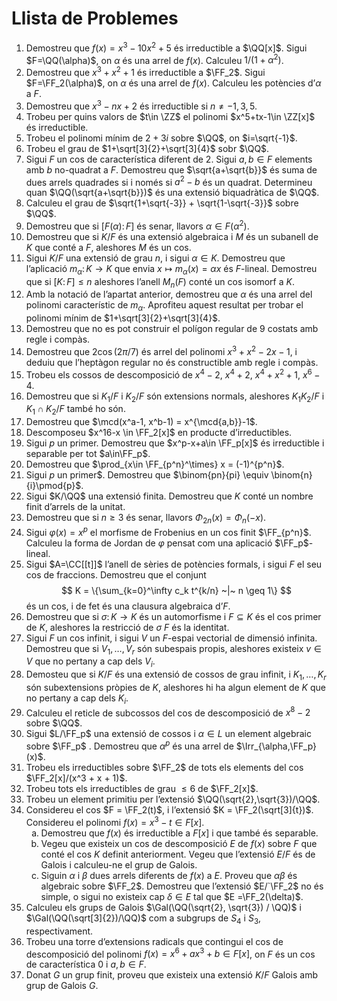 # Llista de Problemes

<!-- ### Episodi 1 {-} -->

1. Demostreu que $f(x)=x^3-10x^2+5$ és irreductible a $\QQ[x]$. Sigui $F=\QQ(\alpha)$, on $\alpha$ és una arrel de $f(x)$. Calculeu $1/(1+\alpha^2)$.
2. Demostreu que $x^3+x^2+1$ és irreductible a $\FF_2$. Sigui $F=\FF_2(\alpha)$, on $\alpha$ és una arrel de $f(x)$. Calculeu les potències d'$\alpha$ a $F$.
3. Demostreu que $x^3-nx+2$ és irreductible si $n\neq -1, 3, 5$.
4. Trobeu per quins valors de $t\in \ZZ$ el polinomi $x^5+tx-1\in \ZZ[x]$ és irreductible.
<!-- ### Episodi 2 {-} -->
1. Trobeu el polinomi mínim de $2+3i$ sobre $\QQ$, on $i=\sqrt{-1}$.
2. Trobeu el grau de $1+\sqrt[3]{2}+\sqrt[3]{4}$ sobr $\QQ$.
3. Sigui $F$ un cos de característica diferent de $2$. Sigui $a,b\in F$ elements amb $b$ no-quadrat a $F$.
  Demostreu que $\sqrt{a+\sqrt{b}}$ és suma de dues arrels quadrades si i només si $a^2-b$ és un quadrat. Determineu
  quan $\QQ(\sqrt{a+\sqrt{b}})$ és una extensió biquadràtica de $\QQ$.
4. Calculeu el grau de $\sqrt{1+\sqrt{-3}} + \sqrt{1-\sqrt{-3}}$ sobre $\QQ$.
5. Demostreu que si $[F(\alpha)\colon F]$ és senar, llavors $\alpha \in F(\alpha^2)$.
6. Demostreu que si $K/F$ és una extensió algebraica i $M$ és un subanell de $K$ que conté a $F$, aleshores $M$ és un cos.
7. Sigui $K/F$ una extensió de grau $n$, i sigui $\alpha\in K$. Demostreu que l'aplicació $m_\alpha\colon K \to K$
  que envia $x\mapsto m_\alpha(x)=\alpha x$ és $F$-lineal. Demostreu que si $[K\colon F]\leq n$ aleshores
  l'anell $M_n(F)$ conté un cos isomorf a $K$.
8. Amb la notació de l'apartat anterior, demostreu que $\alpha$ és una arrel del polinomi característic de $m_\alpha$. Aprofiteu
  aquest resultat per trobar el polinomi mínim de $1+\sqrt[3]{2}+\sqrt[3]{4}$.
<!-- ### Episodi 3 {-} -->
1. Demostreu que no es pot construir el polígon regular de $9$ costats amb regle i compàs.
2. Demostreu que $2\cos(2\pi/7)$ és arrel del polinomi $x^3+x^2-2x-1$, i deduiu que l'heptàgon regular no és constructible amb regle i compàs.
<!-- ### Episodi 4 {-} -->
1. Trobeu els cossos de descomposició de $x^4-2$, $x^4+2$, $x^4+x^2+1$, $x^6-4$.
2. Demostreu que si $K_1/F$ i $K_2/F$ són extensions normals, aleshores $K_1K_2/F$ i $K_1\cap K_2 / F$ també ho són.
<!-- ### Episodi 5 {-} -->
1. Demostreu que $\mcd(x^a-1, x^b-1) = x^{\mcd{a,b}}-1$.
2. Descomposeu $x^16-x \in \FF_2[x]$ en producte d'irreductibles.
3. Sigui $p$ un primer. Demostreu que $x^p-x+a\in \FF_p[x]$ és irreductible i separable per tot $a\in\FF_p$.
4. Demostreu que $\prod_{x\in \FF_{p^n}^\times} x = (-1)^{p^n}$.
5. Sigui $p$ un primer$. Demostreu que $\binom{pn}{pi} \equiv \binom{n}{i}\pmod{p}$.
6. Sigui $K/\QQ$ una extensió finita. Demostreu que $K$ conté un nombre finit d'arrels de la unitat.
7. Demostreu que si $n\geq 3$ és senar, llavors $\Phi_{2n}(x)=\Phi_n(-x)$.
8. Sigui $\varphi(x)=x^p$ el morfisme de Frobenius en un cos finit $\FF_{p^n}$. Calculeu la forma de Jordan de $\varphi$
  pensat com una aplicació $\FF_p$-lineal.
<!-- ### Episodi 6 {-} -->
1. Sigui $A=\CC[[t]]$ l'anell de sèries de potències formals, i sigui $F$ el seu cos de fraccions. Demostreu que el conjunt
  $$
  K = \{\sum_{k=0}^\infty c_k t^{k/n} ~|~ n \geq 1\}
  $$
  és un cos, i de fet és una clausura algebraica d'$F$.
<!-- ### Episodi 7 {-} -->
1. Demostreu que si $\sigma\colon K\to K$ és un automorfisme i $F\subseteq K$ és el cos primer de $K$, aleshores la
  restricció de $\sigma$ $F$ és la identitat.
2. Sigui $F$ un cos infinit, i sigui $V$ un $F$-espai vectorial de dimensió infinita. Demostreu que si $V_1, \ldots, V_r$ són
  subespais propis, aleshores existeix $v \in V$ que no pertany a cap dels $V_i$.
3. Demosteu que si $K/F$ és una extensió de cossos de grau infinit, i $K_1,\ldots,K_r$ són subextensions pròpies de $K$, aleshores
  hi ha algun element de $K$ que no pertany a cap dels $K_i$.
<!-- ### Episodi 8 {-} -->
1. Calculeu el reticle de subcossos del cos de descomposició de $x^8-2$ sobre $\QQ$.
<!-- ### Episodi 9 {-} -->
1. Sigui $L/\FF_p$ una extensió de cossos i $\alpha \in L$ un element algebraic sobre $\FF_p$ . Demostreu que
  $\alpha^p$ és una arrel de $\Irr_{\alpha,\FF_p}(x)$.
2. Trobeu els irreductibles sobre $\FF_2$ de tots els elements del cos $\FF_2[x]/(x^3 + x + 1)$.
3. Trobeu tots els irreductibles de grau $\leq 6$ de $\FF_2[x]$.
<!-- ### Episodi 10 {-} -->
1. Trobeu un element primitiu per l'extensió $\QQ(\sqrt{2},\sqrt{3})/\QQ$.
2. Considereu el cos $F = \FF_2(t)$, i l'extensió $K = \FF_2(\sqrt[3]{t})$. Considereu
  el polinomi $f(x) = x^3 - t \in F[x]$.
    a. Demostreu que $f(x)$ és irreductible a $F[x]$ i que també és separable.
    b. Vegeu que existeix un cos de descomposició $E$ de $f(x)$ sobre $F$ que conté el cos $K$ definit
      anteriorment. Vegeu que l'extensió $E/F$ és de Galois i calculeu-ne el grup de Galois.
    c. Siguin $\alpha$ i $\beta$ dues arrels diferents de $f(x)$ a $E$. Proveu que $\alpha\beta$ és algebraic sobre $\FF_2$.
      Demostreu que l'extensió $E/`\FF_2$ no és simple, o sigui no existeix cap $\delta\in E$ tal que $E =\FF_2(\delta)$.
<!-- ### Episodi 11 {-} -->
<!-- ### Episodi 12 {-} -->
1. Calculeu els grups de Galois $\Gal(\QQ(\sqrt{2}, \sqrt{3}) / \QQ)$ i  $\Gal(\QQ(\sqrt[3]{2})/\QQ)$ com a
subgrups de $S_4$ i $S_3$, respectivament.
<!-- ### Episodi 13 {-} -->
1. Trobeu una torre d'extensions radicals que contingui el cos de descomposició del polinomi
  $f(x) = x^6 + ax^3 + b \in F[x]$, on $F$ és un cos de característica $0$ i $a,b\in F$.
<!-- ### Episodi 14 {-} -->
1. Donat $G$ un grup finit, proveu que existeix una extensió $K/F$ Galois amb grup de Galois $G$.
<!-- ### Episodi 15 {-} -->
